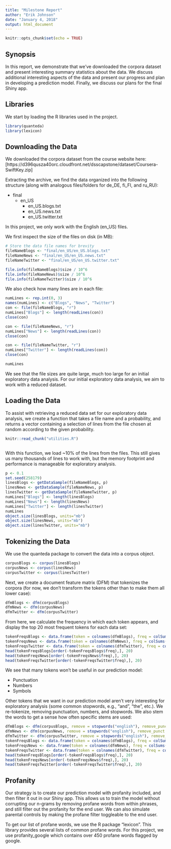 ```yaml
---
title: "Milestone Report"
author: "Erik Johnson"
date: "January 4, 2018"
output: html_document
---
```


```r
knitr::opts_chunk$set(echo = TRUE)
```

## Synopsis

In this report, we demonstrate that we've downloaded the corpora dataset and present interesting summary statistics about the data. We discuss additional interesting aspects of the data and present our progress and plan in developing a prediction model. Finally, we discuss our plans for the final Shiny app.

## Libraries
We start by loading the R libraries used in the project.
```r
library(quanteda)
library(lexicon)
```

## Downloading the Data

We downloaded the corpora dataset from the course website here: [https://d396qusza40orc.cloudfront.net/dsscapstone/dataset/Coursera-SwiftKey.zip]

Extracting the archive, we find the data organized into the following structure (along with analogous files/folders for de_DE, fi_FI, and ru_RU):

- final
    - en_US
        - en_US.blogs.txt
        - en_US.news.txt
        - en_US.twitter.txt

In this project, we only work with the English (en_US) files.

We first inspect the size of the files on disk (in MB):
```r
# Store the data file names for brevity
fileNameBlogs <- "final/en_US/en_US.blogs.txt"
fileNameNews <- "final/en_US/en_US.news.txt"
fileNameTwitter <- "final/en_US/en_US.twitter.txt"
```
```r
file.info(fileNameBlogs)$size / 10^6
file.info(fileNameNews)$size / 10^6
file.info(fileNameTwitter)$size / 10^6
```

We also check how many lines are in each file:
```r
numLines <- rep.int(0, 3)
names(numLines) <- c("Blogs", "News", "Twitter")
con <- file(fileNameBlogs, "r")
numLines["Blogs"] <- length(readLines(con))
close(con)

con <- file(fileNameNews, "r")
numLines["News"] <- length(readLines(con))
close(con)

con <- file(fileNameTwitter, "r")
numLines["Twitter"] <- length(readLines(con))
close(con)
```
```r
numLines
```

We see that the file sizes are quite large, much too large for an initial exploratory data analysis. For our initial exploratory data analysis, we aim to work with a reduced dataset.

## Loading the Data

To assist with retrieving a reduced data set for our exploratory data analysis, we create a function that takes a file name and a probability, and returns a vector containing a selection of lines from the file chosen at random according to the given probability.

```r
knitr::read_chunk("utilities.R")
```
```r
```

With this function, we load ~10% of the lines from the files. This still gives us many thousands of lines to work with, but the memory footprint and performance is manageable for exploratory analysis.
```r
p <- 0.1
set.seed(258179)
linesBlogs <- getDataSample(fileNameBlogs, p)
linesNews <- getDataSample(fileNameNews, p)
linesTwitter <- getDataSample(fileNameTwitter, p)
numLines["Blogs"] <- length(linesBlogs)
numLines["News"] <- length(linesNews)
numLines["Twitter"] <- length(linesTwitter)
numLines
object.size(linesBlogs, units="mb")
object.size(linesNews, units="mb")
object.size(linesTwitter, units="mb")
```

## Tokenizing the Data

We use the quanteda package to convert the data into a corpus object.
```r
corpusBlogs <- corpus(linesBlogs)
corpusNews <- corpus(linesNews)
corpusTwitter <- corpus(linesTwitter)
```

Next, we create a document feature matrix (DFM) that tokenizes the corpora (for now, we don't transform the tokens other than to make them all lower case):
```r
dfmBlogs <- dfm(corpusBlogs)
dfmNews <- dfm(corpusNews)
dfmTwitter <- dfm(corpusTwitter)
```

From here, we calculate the frequency in which each token appears, and display the top 20 most frequent tokens for each data set:
```r
tokenFreqsBlogs <- data.frame(token = colnames(dfmBlogs), freq = colSums(dfmBlogs), row.names = NULL, stringsAsFactors = FALSE)
tokenFreqsNews <- data.frame(token = colnames(dfmNews), freq = colSums(dfmNews), row.names = NULL, stringsAsFactors = FALSE)
tokenFreqsTwitter <- data.frame(token = colnames(dfmTwitter), freq = colSums(dfmTwitter), row.names = NULL, stringsAsFactors = FALSE)
head(tokenFreqsBlogs[order(-tokenFreqsBlogs$freq),], 20)
head(tokenFreqsNews[order(-tokenFreqsNews$freq),], 20)
head(tokenFreqsTwitter[order(-tokenFreqsTwitter$freq),], 20)
```

We see that many tokens won't be useful in our prediction model:

- Punctuation
- Numbers
- Symbols

Other tokens that we want in our prediction model aren't very interesting for exploratory analysis (some common stopwords, e.g., "and", "the", etc.). We re-tokenize, removing punctuation, numbers, and stopwords. We also stem the words to get a sense how often specific stems are used:
```r
dfmBlogs <- dfm(corpusBlogs, remove = stopwords("english"), remove_punct = TRUE, remove_symbols = TRUE, remove_numbers = TRUE)
dfmNews <- dfm(corpusNews, remove = stopwords("english"), remove_punct = TRUE, remove_symbols = TRUE, remove_numbers = TRUE)
dfmTwitter <- dfm(corpusTwitter, remove = stopwords("english"), remove_punct = TRUE, remove_symbols = TRUE, remove_numbers = TRUE)
tokenFreqsBlogs <- data.frame(token = colnames(dfmBlogs), freq = colSums(dfmBlogs), row.names = NULL, stringsAsFactors = FALSE)
tokenFreqsNews <- data.frame(token = colnames(dfmNews), freq = colSums(dfmNews), row.names = NULL, stringsAsFactors = FALSE)
tokenFreqsTwitter <- data.frame(token = colnames(dfmTwitter), freq = colSums(dfmTwitter), row.names = NULL, stringsAsFactors = FALSE)
head(tokenFreqsBlogs[order(-tokenFreqsBlogs$freq),], 20)
head(tokenFreqsNews[order(-tokenFreqsNews$freq),], 20)
head(tokenFreqsTwitter[order(-tokenFreqsTwitter$freq),], 20)
```

## Profanity

Our strategy is to create our prediction model with profanity included, and then filter it out in our Shiny app. This allows us to train the model without corrupting our n-grams by removing profane words from within phrases, and still filter out the profanity for the end user. We can also simulate parental controls by making the profane filter toggleable to the end user.

To get our list of profane words, we use the R package "lexicon". This library provides several lists of common profane words. For this project, we use profanity_google which contains over 450 profane words flagged by google.